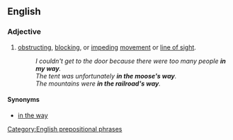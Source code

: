 ==English==

===Adjective===
{{en-adj|pos=[[in]] [[something]][['s]] [[way]]|-}}

# [[obstructing]], [[blocking]], or [[impeding]] [[movement]] or [[line of sight]].
#: ''I couldn't get to the door because there were too many people '''in my way'''.''
#: ''The tent was unfortunately '''in the moose's way'''.''
#: ''The mountains were '''in the railroad's way'''.''

====Synonyms====
* [[in the way]]

[[Category:English prepositional phrases]]